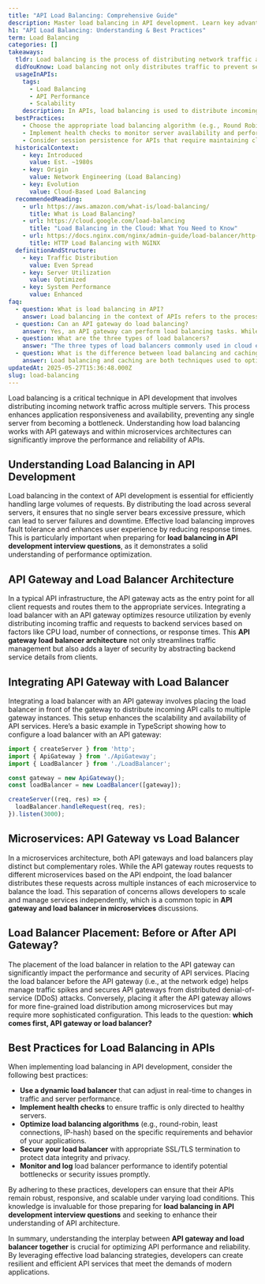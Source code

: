 ```yaml
---
title: "API Load Balancing: Comprehensive Guide"
description: Master load balancing in API development. Learn key advantages, best practices, and integration with API Gateway. Dive in today.
h1: "API Load Balancing: Understanding & Best Practices"
term: Load Balancing
categories: []
takeaways:
  tldr: Load balancing is the process of distributing network traffic across multiple servers to ensure high availability, reliability, and optimal performance.
  didYouKnow: Load balancing not only distributes traffic to prevent server overloads but also helps in maintaining application availability during server failures by redirecting traffic to operational servers.
  usageInAPIs:
    tags:
      - Load Balancing
      - API Performance
      - Scalability
    description: In APIs, load balancing is used to distribute incoming requests across multiple servers, ensuring no single server is overwhelmed. This enhances API performance, especially during peak traffic times. It also improves API availability and reliability by preventing server overloads and providing failover options.
  bestPractices:
    - Choose the appropriate load balancing algorithm (e.g., Round Robin, Least Connections) based on your API's traffic patterns and server capacities.
    - Implement health checks to monitor server availability and performance, ensuring traffic is only directed to operational servers.
    - Consider session persistence for APIs that require maintaining client-server connections, such as e-commerce applications.
  historicalContext:
    - key: Introduced
      value: Est. ~1980s
    - key: Origin
      value: Network Engineering (Load Balancing)
    - key: Evolution
      value: Cloud-Based Load Balancing
  recommendedReading:
    - url: https://aws.amazon.com/what-is/load-balancing/
      title: What is Load Balancing?
    - url: https://cloud.google.com/load-balancing
      title: "Load Balancing in the Cloud: What You Need to Know"
    - url: https://docs.nginx.com/nginx/admin-guide/load-balancer/http-load-balancer/
      title: HTTP Load Balancing with NGINX
  definitionAndStructure:
    - key: Traffic Distribution
      value: Even Spread
    - key: Server Utilization
      value: Optimized
    - key: System Performance
      value: Enhanced
faq:
  - question: What is load balancing in API?
    answer: Load balancing in the context of APIs refers to the process of distributing incoming API requests across multiple servers. This is done to optimize system performance, prevent any single server from becoming a bottleneck, and ensure high availability and reliability of the API service. A load balancer, which can be a physical device, network software, or a cloud-based service, is used to manage this distribution of network traffic. It uses various algorithms to determine how to distribute the requests, such as round-robin, least connections, or IP hash.
  - question: Can an API gateway do load balancing?
    answer: Yes, an API gateway can perform load balancing tasks. While an API gateway's primary function is to manage and route API requests, adding features like authentication, rate limiting, and protocol translation, it can also distribute incoming traffic across various backend servers. It does this by applying active and passive health checks to determine the operational status of servers and deciding when to add or remove a server from the rotation. However, it's important to note that while an API gateway can perform load balancing, it is not a direct replacement for a dedicated load balancer.
  - question: What are the three types of load balancers?
    answer: "The three types of load balancers commonly used in cloud environments are: 1) Application Load Balancer (ALB), which operates at the application layer (Layer 7 of the OSI model) and is used to distribute traffic based on content of the request; 2) Network Load Balancer (NLB), which operates at the transport layer (Layer 4 of the OSI model) and is used to distribute traffic based on IP address and port number of incoming requests; and 3) Gateway Load Balancer (GLB), which operates at the network edge and is used to distribute traffic to and from virtual appliances in the cloud."
  - question: What is the difference between load balancing and caching?
    answer: Load balancing and caching are both techniques used to optimize system performance, but they serve different purposes. Load balancing is about distributing incoming network traffic or API requests across multiple servers to ensure no single server becomes overloaded and to maintain high availability. On the other hand, caching is a technique used to store frequently accessed data closer to the client, reducing the need for repeated database queries or network requests. This can significantly reduce network traffic and improve response times. While both techniques can enhance system performance, they are typically used in conjunction to achieve optimal results.
updatedAt: 2025-05-27T15:36:48.000Z
slug: load-balancing
---
```


Load balancing is a critical technique in API development that involves distributing incoming network traffic across multiple servers. This process enhances application responsiveness and availability, preventing any single server from becoming a bottleneck. Understanding how load balancing works with API gateways and within microservices architectures can significantly improve the performance and reliability of APIs.

## Understanding Load Balancing in API Development

Load balancing in the context of API development is essential for efficiently handling large volumes of requests. By distributing the load across several servers, it ensures that no single server bears excessive pressure, which can lead to server failures and downtime. Effective load balancing improves fault tolerance and enhances user experience by reducing response times. This is particularly important when preparing for **load balancing in API development interview questions**, as it demonstrates a solid understanding of performance optimization.

## API Gateway and Load Balancer Architecture

In a typical API infrastructure, the API gateway acts as the entry point for all client requests and routes them to the appropriate services. Integrating a load balancer with an API gateway optimizes resource utilization by evenly distributing incoming traffic and requests to backend services based on factors like CPU load, number of connections, or response times. This **API gateway load balancer architecture** not only streamlines traffic management but also adds a layer of security by abstracting backend service details from clients.

## Integrating API Gateway with Load Balancer

Integrating a load balancer with an API gateway involves placing the load balancer in front of the gateway to distribute incoming API calls to multiple gateway instances. This setup enhances the scalability and availability of API services. Here’s a basic example in TypeScript showing how to configure a load balancer with an API gateway:

```typescript
import { createServer } from 'http';
import { ApiGateway } from './ApiGateway';
import { LoadBalancer } from './LoadBalancer';

const gateway = new ApiGateway();
const loadBalancer = new LoadBalancer([gateway]);

createServer((req, res) => {
  loadBalancer.handleRequest(req, res);
}).listen(3000);
```

## Microservices: API Gateway vs Load Balancer

In a microservices architecture, both API gateways and load balancers play distinct but complementary roles. While the API gateway routes requests to different microservices based on the API endpoint, the load balancer distributes these requests across multiple instances of each microservice to balance the load. This separation of concerns allows developers to scale and manage services independently, which is a common topic in **API gateway and load balancer in microservices** discussions.

## Load Balancer Placement: Before or After API Gateway?

The placement of the load balancer in relation to the API gateway can significantly impact the performance and security of API services. Placing the load balancer before the API gateway (i.e., at the network edge) helps manage traffic spikes and secures API gateways from distributed denial-of-service (DDoS) attacks. Conversely, placing it after the API gateway allows for more fine-grained load distribution among microservices but may require more sophisticated configuration. This leads to the question: **which comes first, API gateway or load balancer?**

## Best Practices for Load Balancing in APIs

When implementing load balancing in API development, consider the following best practices:
- **Use a dynamic load balancer** that can adjust in real-time to changes in traffic and server performance.
- **Implement health checks** to ensure traffic is only directed to healthy servers.
- **Optimize load balancing algorithms** (e.g., round-robin, least connections, IP-hash) based on the specific requirements and behavior of your applications.
- **Secure your load balancer** with appropriate SSL/TLS termination to protect data integrity and privacy.
- **Monitor and log** load balancer performance to identify potential bottlenecks or security issues promptly.

By adhering to these practices, developers can ensure that their APIs remain robust, responsive, and scalable under varying load conditions. This knowledge is invaluable for those preparing for **load balancing in API development interview questions** and seeking to enhance their understanding of API architecture.

In summary, understanding the interplay between **API gateway and load balancer together** is crucial for optimizing API performance and reliability. By leveraging effective load balancing strategies, developers can create resilient and efficient API services that meet the demands of modern applications.